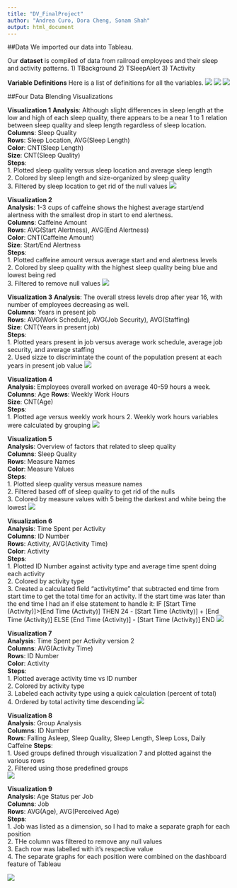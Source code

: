 ```yaml
---
title: "DV_FinalProject"
author: "Andrea Curo, Dora Cheng, Sonam Shah"
output: html_document
---
```


##Data
We imported our data into Tableau.

Our **dataset** is compiled of data from railroad employees and their sleep and activity patterns.
1) TBackground
2) TSleepAlert
3) TActivity

**Variable Definitions**
Here is a list of definitions for all the variables.
![](./BackgroundData1.PNG)
![](./BackgroundData2.PNG)
![](./BackgroundData3.PNG)

##Four Data Blending Visualizations

**Visualization 1** 
**Analysis**:  Although slight differences in sleep length at the low and high of each sleep quality, there appears to be a near 1 to 1 relation between sleep quality and sleep length regardless of sleep location.    
**Columns**:  Sleep Quality  
**Rows**: Sleep Location, AVG(Sleep Length)   
**Color**: CNT(Sleep Length)   
**Size**: CNT(Sleep Quality)   
**Steps**:  
1. Plotted sleep quality versus sleep location and average sleep length  
2. Colored by sleep length and size-organized by sleep quality  
3. Filtered by sleep location to get rid of the null values
![](./DataVis1.PNG)

**Visualization 2**   
**Analysis**: 1-3 cups of caffeine shows the highest average start/end alertness with the smallest drop in start to end alertness.    
**Columns**: Caffeine Amount    
**Rows**: AVG(Start Alertness), AVG(End Alertness)   
**Color**: CNT(Caffeine Amount)  
**Size**: Start/End Alertness  
**Steps**:  
1. Plotted caffeine amount versus average start and end alertness levels  
2. Colored by sleep quality with the highest sleep quality being blue and lowest being red  
3. Filtered to remove null values
![](./DataVis2.PNG)

**Visualization 3** 
**Analysis**:  The overall stress levels drop after year 16, with number of employees decreasing as well.   
**Columns**: Years in present job  
**Rows**: AVG(Work Schedule), AVG(Job Security), AVG(Staffing)  
**Size**: CNT(Years in present job)  
**Steps**:  
1. Plotted years present in job versus average work schedule, average job security, and average staffing  
2. Used sizze to discrimintate the count of the population present at each years in present job value
![](./DataVis3.PNG)  

**Visualization 4**    
**Analysis**: Employees overall worked on average 40-59 hours a week.    
**Columns**: Age 
**Rows**: Weekly Work Hours  
**Size**: CNT(Age)  
**Steps**:  
1. Plotted age versus weekly work hours
2. Weekly work hours variables were calculated by grouping
![](./DataVis4.PNG) 

**Visualization 5**    
**Analysis**: Overview of factors that related to sleep quality  
**Columns**: Sleep Quality  
**Rows**: Measure Names  
**Color**: Measure Values  
**Steps**:  
1. Plotted sleep quality versus measure names  
2. Filtered based off of sleep quality to get rid of the nulls  
3. Colored by measure values with 5 being the darkest and white being the lowest
![](./MeasurevsSleep.PNG)

**Visualization 6**    
**Analysis**: Time Spent per Activity  
**Columns**: ID Number  
**Rows**: Activity, AVG(Activity Time)  
**Color**: Activity  
**Steps**:  
1. Plotted ID Number against activity type and average time spent doing each activity  
2. Colored by activity type  
3. Created a calculated field "activitytime" that subtracted end time from start time to get the total time for an activity. If the start time was later than the end time I had an if else statement to handle it: IF [Start Time (Activity)]>[End Time (Activity)] THEN 24 - [Start Time (Activity)] + [End Time (Activity)] ELSE [End Time (Activity)] - [Start Time (Activity)] END
![](./ActivityvsTime-1.PNG) 

**Visualization 7**    
**Analysis**: Time Spent per Activity version 2    
**Columns**: AVG(Activity Time)   
**Rows**: ID Number  
**Color**: Activity  
**Steps**:  
1. Plotted average activity time vs ID number  
2. Colored by activity type  
3. Labeled each activity type using a quick calculation (percent of total)  
4. Ordered by total activity time descending
![](./AtivityvsTime2-1.PNG) 

**Visualization 8**    
**Analysis**: Group Analysis   
**Columns**: ID Number  
**Rows**: Falling Asleep, Sleep Quality, Sleep Length, Sleep Loss, Daily Caffeine
**Steps**:  
1. Used groups defined through visualization 7 and plotted against the various rows  
2. Filtered using those predefined groups  
![](./groupanalysis.PNG) 

**Visualization 9**    
**Analysis**: Age Status per Job    
**Columns**: Job  
**Rows**: AVG(Age), AVG(Perceived Age)   
**Steps**:  
1. Job was listed as a dimension, so I had to make a separate graph for each position  
2. THe column was filtered to remove any null values  
3. Each row was labelled with it's respective value  
4. The separate graphs for each position were combined on the dashboard feature of Tableau

![](./JobAge.PNG) 

